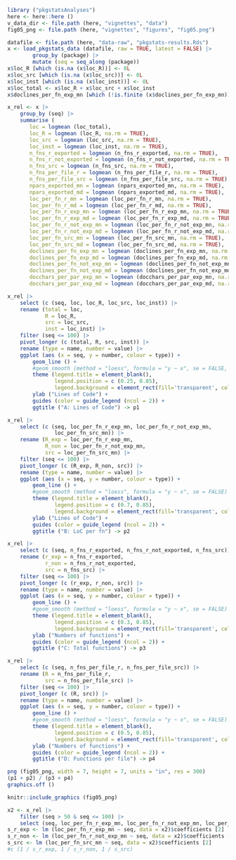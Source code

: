 
```r
library ("pkgstatsAnalyses")
here <- here::here ()
v_data_dir <- file.path (here, "vignettes", "data")
fig05_png <- file.path (here, "vignettes", "figures", "fig05.png")
```

```r
datafile <- file.path (here, "data-raw", "pkgstats-results.Rds")
x <- load_pkgstats_data (datafile, raw = TRUE, latest = FALSE) |>
        group_by (package) |>
        mutate (seq = seq_along (package))
x$loc_R [which (is.na (x$loc_R))] <- 0L
x$loc_src [which (is.na (x$loc_src))] <- 0L
x$loc_inst [which (is.na (x$loc_inst))] <- 0L
x$loc_total <- x$loc_R + x$loc_src + x$loc_inst
x$doclines_per_fn_exp_mn [which (!is.finite (x$doclines_per_fn_exp_mn))] <- NA
```

```r
x_rel <- x |>
    group_by (seq) |>
    summarise (
       loc = logmean (loc_total),
       loc_R = logmean (loc_R, na.rm = TRUE),
       loc_src = logmean (loc_src, na.rm = TRUE),
       loc_inst = logmean (loc_inst, na.rm = TRUE),
       n_fns_r_exported = logmean (n_fns_r_exported, na.rm = TRUE),
       n_fns_r_not_exported = logmean (n_fns_r_not_exported, na.rm = TRUE),
       n_fns_src = logmean (n_fns_src, na.rm = TRUE),
       n_fns_per_file_r = logmean (n_fns_per_file_r, na.rm = TRUE),
       n_fns_per_file_src = logmean (n_fns_per_file_src, na.rm = TRUE),
       npars_exported_mn = logmean (npars_exported_mn, na.rm = TRUE),
       npars_exported_md = logmean (npars_exported_md, na.rm = TRUE),
       loc_per_fn_r_mn = logmean (loc_per_fn_r_mn, na.rm = TRUE),
       loc_per_fn_r_md = logmean (loc_per_fn_r_md, na.rm = TRUE),
       loc_per_fn_r_exp_mn = logmean (loc_per_fn_r_exp_mn, na.rm = TRUE),
       loc_per_fn_r_exp_md = logmean (loc_per_fn_r_exp_md, na.rm = TRUE),
       loc_per_fn_r_not_exp_mn = logmean (loc_per_fn_r_not_exp_mn, na.rm = TRUE),
       loc_per_fn_r_not_exp_md = logmean (loc_per_fn_r_not_exp_md, na.rm = TRUE),
       loc_per_fn_src_mn = logmean (loc_per_fn_src_mn, na.rm = TRUE),
       loc_per_fn_src_md = logmean (loc_per_fn_src_md, na.rm = TRUE),
       doclines_per_fn_exp_mn = logmean (doclines_per_fn_exp_mn, na.rm = TRUE),
       doclines_per_fn_exp_md = logmean (doclines_per_fn_exp_md, na.rm = TRUE),
       doclines_per_fn_not_exp_mn = logmean (doclines_per_fn_not_exp_mn, na.rm = TRUE),
       doclines_per_fn_not_exp_md = logmean (doclines_per_fn_not_exp_md, na.rm = TRUE),
       docchars_per_par_exp_mn = logmean (docchars_per_par_exp_mn, na.rm = TRUE),
       docchars_per_par_exp_md = logmean (docchars_per_par_exp_md, na.rm = TRUE))
```

```r
x_rel |>
    select (c (seq, loc, loc_R, loc_src, loc_inst)) |>
    rename (total = loc,
            R = loc_R,
            src = loc_src,
            inst = loc_inst) |>
    filter (seq <= 100) |>
    pivot_longer (c (total, R, src, inst)) |>
    rename (type = name, number = value) |>
    ggplot (aes (x = seq, y = number, colour = type)) +
        geom_line () +
        #geom_smooth (method = "loess", formula = "y ~ x", se = FALSE, lwd = 1) +
        theme (legend.title = element_blank(),
               legend.position = c (0.25, 0.85),
               legend.background = element_rect(fill='transparent', colour='transparent')) +
        ylab ("Lines of Code") +
        guides (color = guide_legend (ncol = 2)) +
        ggtitle ("A: Lines of Code") -> p1
```

```r
x_rel |>
    select (c (seq, loc_per_fn_r_exp_mn, loc_per_fn_r_not_exp_mn,
               loc_per_fn_src_mn)) |>
    rename (R_exp = loc_per_fn_r_exp_mn,
            R_non = loc_per_fn_r_not_exp_mn,
            src = loc_per_fn_src_mn) |>
    filter (seq <= 100) |>
    pivot_longer (c (R_exp, R_non, src)) |>
    rename (type = name, number = value) |>
    ggplot (aes (x = seq, y = number, colour = type)) +
        geom_line () +
        #geom_smooth (method = "loess", formula = "y ~ x", se = FALSE) +
        theme (legend.title = element_blank(),
               legend.position = c (0.7, 0.85),
               legend.background = element_rect(fill='transparent', colour='transparent')) +
        ylab ("Lines of Code") +
        guides (color = guide_legend (ncol = 2)) +
        ggtitle ("B: LoC per fn") -> p2
```

```r
x_rel |>
    select (c (seq, n_fns_r_exported, n_fns_r_not_exported, n_fns_src)) |>
    rename (r_exp = n_fns_r_exported,
            r_non = n_fns_r_not_exported,
            src = n_fns_src) |>
    filter (seq <= 100) |>
    pivot_longer (c (r_exp, r_non, src)) |>
    rename (type = name, number = value) |>
    ggplot (aes (x = seq, y = number, colour = type)) +
        geom_line () +
        #geom_smooth (method = "loess", formula = "y ~ x", se = FALSE) +
        theme (legend.title = element_blank(),
               legend.position = c (0.3, 0.85),
               legend.background = element_rect(fill='transparent', colour='transparent')) +
        ylab ("Numbers of functions") +
        guides (color = guide_legend (ncol = 2)) +
        ggtitle ("C: Total functions") -> p3
```

```r
x_rel |>
    select (c (seq, n_fns_per_file_r, n_fns_per_file_src)) |>
    rename (R = n_fns_per_file_r,
            src = n_fns_per_file_src) |>
    filter (seq <= 100) |>
    pivot_longer (c (R, src)) |>
    rename (type = name, number = value) |>
    ggplot (aes (x = seq, y = number, colour = type)) +
        geom_line () +
        #geom_smooth (method = "loess", formula = "y ~ x", se = FALSE) +
        theme (legend.title = element_blank(),
               legend.position = c (0.5, 0.85),
               legend.background = element_rect(fill='transparent', colour='transparent')) +
        ylab ("Numbers of functions") +
        guides (color = guide_legend (ncol = 2)) +
        ggtitle ("D: Functions per file") -> p4
```


```r
png (fig05_png, width = 7, height = 7, units = "in", res = 300)
(p1 + p2) / (p3 + p4)
graphics.off ()
```

```r
knitr::include_graphics (fig05_png)
```

```r
x2 <- x_rel |>
    filter (seq > 50 & seq <= 100) |>
    select (seq, loc_per_fn_r_exp_mn, loc_per_fn_r_not_exp_mn, loc_per_fn_src_mn)
s_r_exp <- lm (loc_per_fn_r_exp_mn ~ seq, data = x2)$coefficients [2]
s_r_non <- lm (loc_per_fn_r_not_exp_mn ~ seq, data = x2)$coefficients [2]
s_src <- lm (loc_per_fn_src_mn ~ seq, data = x2)$coefficients [2]
#c (1 / s_r_exp, 1 / s_r_non, 1 / s_src)
```
